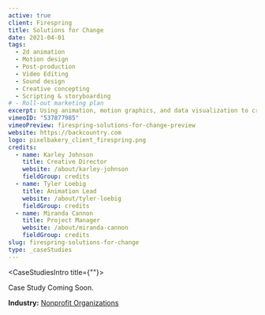 ```yaml
---
active: true
client: Firespring
title: Solutions for Change
date: 2021-04-01
tags:
  - 2d animation
  - Motion design
  - Post-production
  - Video Editing
  - Sound design
  - Creative concepting
  - Scripting & storyboarding
# - Roll-out marketing plan
excerpt: Using animation, motion graphics, and data visualization to create an explainer video that encourages action to combat homelessness.
vimeoID: "537877985"
vimeoPreview: firespring-solutions-for-change-preview
website: https://backcountry.com
logo: pixelbakery_client_firespring.png
credits:
  - name: Karley Johnson
    title: Creative Director
    website: /about/karley-johnson
    fieldGroup: credits
  - name: Tyler Loebig
    title: Animation Lead
    website: /about/tyler-loebig
    fieldGroup: credits
  - name: Miranda Cannon
    title: Project Manager
    website: /about/miranda-cannon
    fieldGroup: credits
slug: firespring-solutions-for-change
type: _caseStudies
---
```


<CaseStudiesIntro title={""}>

Case Study Coming Soon.

**Industry:** [Nonprofit Organizations](/industries/nonprofit-video-production)

</CaseStudiesIntro>
